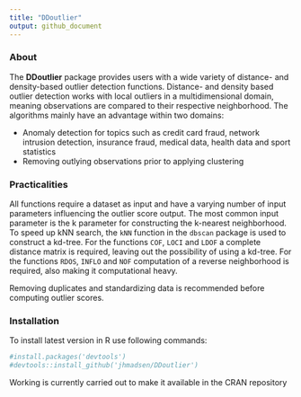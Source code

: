 ---
title: "DDoutlier"
output: github_document
---

### About

The __DDoutlier__ package provides users with a wide variety of distance- and density-based outlier detection functions. Distance- and density based outlier detection works with local outliers in a multidimensional domain, meaning observations are compared to their respective neighborhood. The algorithms mainly have an advantage within two domains:

* Anomaly detection for topics such as credit card fraud, network intrusion detection, insurance fraud, medical data, health data and sport statistics
* Removing outlying observations prior to applying clustering

### Practicalities

All functions require a dataset as input and have a varying number of input parameters influencing the outlier score output. The most common input parameter is the k parameter for constructing the k-nearest neighborhood. To speed up kNN search, the `kNN` function in the `dbscan` package is used to construct a kd-tree. For the functions `COF`, `LOCI` and `LDOF` a complete distance matrix is required, leaving out the possibility of using a kd-tree. For the functions `RDOS`, `INFLO` and `NOF` computation of a reverse neighborhood is required, also making it computational heavy. 

Removing duplicates and standardizing data is recommended before computing outlier scores.


### Installation

To install latest version in R use following commands:

```{r}
#install.packages('devtools')
#devtools::install_github('jhmadsen/DDoutlier')
```

Working is currently carried out to make it available in the CRAN repository
